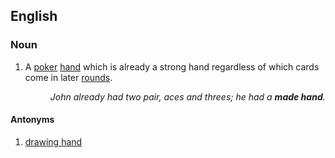 ==English==

===Noun===
{{en-noun|sg =[[made]] [[hand]]}}

# {{poker}} A [[poker]] [[hand]] which is already a strong hand regardless of which cards come in later [[rounds]].
#: ''John already had two pair, aces and threes; he had a '''made hand'''.''

====Antonyms====

#[[drawing hand]]